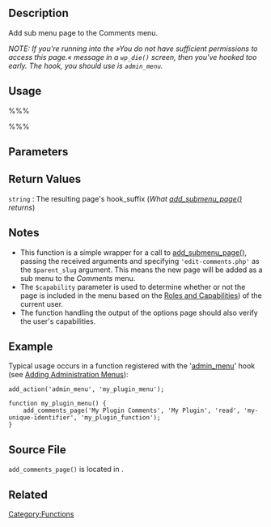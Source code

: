 == Description ==

Add sub menu page to the Comments menu.

''NOTE: If you're running into the »You do not have sufficient permissions to access this page.« message in a <code>wp_die()</code> screen, then you've hooked too early. The hook, you should use is <code>admin_menu</code>.''

== Usage ==

%%% <?php
add_comments_page( $page_title, $menu_title, $capability, $menu_slug, $function);
?> %%%

== Parameters ==

{{Parameter|$page_title|string|The text to be displayed in the title tags of the page when the menu is selected}}

{{Parameter|$menu_title|string|The text to be used for the menu}}

{{Parameter|$capability|string|The [[Roles and Capabilities|capability]] required for this menu to be displayed to the user.}}

{{Parameter|$menu_slug|string|The slug name to refer to this menu by (should be unique for this menu).}}

{{Parameter|$function|callback|The function to be called to output the content for this page.|optional|' '}}

==Return Values==
; <tt>string</tt> : The resulting page's hook_suffix (''What [[Function Reference/add_submenu_page | add_submenu_page()]] returns'')

== Notes ==
* This function is a simple wrapper for a call to [[Function Reference/add_submenu_page | add_submenu_page()]], passing the received arguments and specifying <tt>'edit-comments.php'</tt> as the <tt>$parent_slug</tt> argument. This means the new page will be added as a sub menu to the ''Comments'' menu.
* The <tt>$capability</tt> parameter is used to determine whether or not the page is included in the menu based on the [[Roles and Capabilities]]) of the current user.
* The function handling the output of the options page should also verify the user's capabilities.

== Example ==

Typical usage occurs in a function registered with the '[[Action_Reference#Actions_Run_During_an_Admin_Page_Request|admin_menu]]' hook (see [[Adding Administration Menus]]):
<pre>
add_action('admin_menu', 'my_plugin_menu');

function my_plugin_menu() {
	add_comments_page('My Plugin Comments', 'My Plugin', 'read', 'my-unique-identifier', 'my_plugin_function');
}
</pre>

== Source File ==

<tt>add_comments_page()</tt> is located in {{Trac|wp-admin/includes/plugin.php}}.

== Related ==

{{Admin Menu Tags}}

{{Tag Footer}}

[[Category:Functions]]
